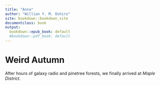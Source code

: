 ```yaml
---
title: "Anna"
author: "Willian Y. M. Oshiro"
site: bookdown::bookdown_site
documentclass: book
output:
  bookdown::epub_book: default
  #bookdown::pdf_book: default
---
```


# Weird Autumn

  After hours of galaxy radio and pinetree forests, we finally arrived at *Maple District*.
